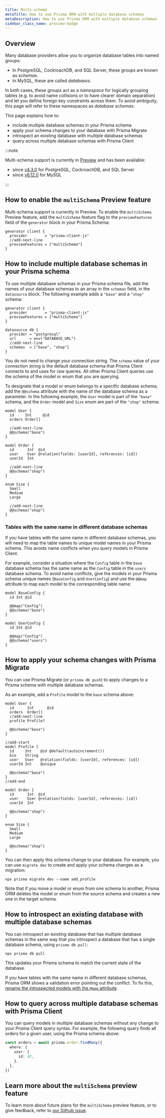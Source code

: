 ```yaml
---
title: Multi-schema
metaTitle: How to use Prisma ORM with multiple database schemas
metaDescription: How to use Prisma ORM with multiple database schemas
sidebar_class_name: preview-badge
---
```


## Overview

Many database providers allow you to organize database tables into named groups:
- In PostgreSQL, CockroachDB, and SQL Server, these groups are known as _schemas_. 
- In MySQL, these are called _databases_. 

In both cases, these groups act as a _namespace_ for logically grouping tables (e.g. to avoid name collisions or to have clearer domain separation) and let you define foreign key constraints across them. To avoid ambiguity, this page will refer to these namespaces as _database schemas_.

This page explains how to:
- include multiple database schemas in your Prisma schema
- apply your schema changes to your database with Prisma Migrate
- introspect an existing database with multiple database schemas
- query across multiple database schemas with Prisma Client

:::note

Multi-schema support is currently in [Preview](/orm/more/releases#preview) and has been available:
- since [v4.3.0](https://github.com/prisma/prisma/releases/tag/4.3.0) for PostgreSQL, CockroachDB, and SQL Server
- since [v6.12.0](https://github.com/prisma/prisma/releases/tag/6.12.0) for MySQL

:::

## How to enable the `multiSchema` Preview feature

Multi-schema support is currently in Preview. To enable the `multiSchema` Preview feature, add the `multiSchema` feature flag to the `previewFeatures` field of the `generator` block in your Prisma Schema:

```prisma file=schema.prisma
generator client {
  provider        = "prisma-client-js"
  //add-next-line
  previewFeatures = ["multiSchema"]
}
```

## How to include multiple database schemas in your Prisma schema

To use multiple database schemas in your Prisma schema file, add the names of your database schemas to an array in the `schemas` field, in the `datasource` block. The following example adds a `"base"` and a `"shop"` schema:

```prisma file=schema.prisma
generator client {
  provider        = "prisma-client-js"
  previewFeatures = ["multiSchema"]
}

datasource db {
  provider = "postgresql"
  url      = env("DATABASE_URL")
  //add-next-line
  schemas  = ["base", "shop"]
}
```

You do not need to change your connection string. The `schema` value of your connection string is the default database schema that Prisma Client connects to and uses for raw queries. All other Prisma Client queries use the schema of the model or enum that you are querying.

To designate that a model or enum belongs to a specific database schema, add the `@@schema` attribute with the name of the database schema as a parameter. In the following example, the `User` model is part of the `"base"` schema, and the `Order` model and `Size` enum are part of the `"shop"` schema:

```prisma file=schema.prisma
model User {
  id     Int     @id
  orders Order[]

  //add-next-line
  @@schema("base")
}

model Order {
  id      Int  @id
  user    User @relation(fields: [userId], references: [id])
  userId  Int

  //add-next-line
  @@schema("shop")
}

enum Size {
  Small
  Medium
  Large

  //add-next-line
  @@schema("shop")
}
```

### Tables with the same name in different database schemas

If you have tables with the same name in different database schemas, you will need to map the table names to unique model names in your Prisma schema. This avoids name conflicts when you query models in Prisma Client.

For example, consider a situation where the `Config` table in the `base` database schema has the same name as the `Config` table in the `users` database schema. To avoid name conflicts, give the models in your Prisma schema unique names (`BaseConfig` and `UserConfig`) and use the `@@map` attribute to map each model to the corresponding table name:

```prisma file=schema.prisma
model BaseConfig {
  id Int @id

  @@map("Config")
  @@schema("base")
}

model UserConfig {
  id Int @id

  @@map("Config")
  @@schema("users")
}
```

## How to apply your schema changes with Prisma Migrate

You can use Prisma Migrate (or `prisma db push`) to apply changes to a Prisma schema with multiple database schemas.

As an example, add a `Profile` model to the `base` schema above:

```prisma file=schema.prisma
model User {
  id      Int      @id
  orders  Order[]
  //add-next-line
  profile Profile?

  @@schema("base")
}

//add-start
model Profile {
  id     Int    @id @default(autoincrement())
  bio    String
  user   User   @relation(fields: [userId], references: [id])
  userId Int    @unique

  @@schema("base")
}
//add-end

model Order {
  id      Int  @id
  user    User @relation(fields: [userId], references: [id])
  userId  Int

  @@schema("shop")
}

enum Size {
  Small
  Medium
  Large

  @@schema("shop")
}
```

You can then apply this schema change to your database. For example, you can use `migrate dev` to create and apply your schema changes as a migration:

```terminal
npx prisma migrate dev --name add_profile
```

Note that if you move a model or enum from one schema to another, Prisma ORM deletes the model or enum from the source schema and creates a new one in the target schema.

## How to introspect an existing database with multiple database schemas

You can introspect an existing database that has multiple database schemas in the same way that you introspect a database that has a single database schema, using `prisma db pull`:

```terminal
npx prisma db pull
```

This updates your Prisma schema to match the current state of the database.

If you have tables with the same name in different database schemas, Prisma ORM shows a validation error pointing out the conflict. To fix this, [rename the introspected models with the `@map` attribute](#tables-with-the-same-name-in-different-database-schemas).

## How to query across multiple database schemas with Prisma Client

You can query models in multiple database schemas without any change to your Prisma Client query syntax. For example, the following query finds all orders for a given user, using the Prisma schema above:

```ts
const orders = await prisma.order.findMany({
  where: {
    user: {
      id: 42,
    },
  },
})
```

## Learn more about the `multiSchema` preview feature

To learn more about future plans for the `multiSchema` preview feature, or to give feedback, refer to [our Github issue](https://github.com/prisma/prisma/issues/1122).
